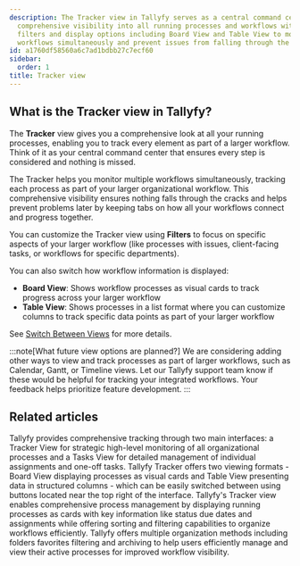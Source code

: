 ```yaml
---
description: The Tracker view in Tallyfy serves as a central command center that provides
  comprehensive visibility into all running processes and workflows with customizable
  filters and display options including Board View and Table View to monitor multiple
  workflows simultaneously and prevent issues from falling through the cracks.
id: a1760df58560a6c7ad1bdbb27c7ecf60
sidebar:
  order: 1
title: Tracker view
---
```


## What is the Tracker view in Tallyfy?

The **Tracker** view gives you a comprehensive look at all your running processes, enabling you to track every element as part of a larger workflow. Think of it as your central command center that ensures every step is considered and nothing is missed.

The Tracker helps you monitor multiple workflows simultaneously, tracking each process as part of your larger organizational workflow. This comprehensive visibility ensures nothing falls through the cracks and helps prevent problems later by keeping tabs on how all your workflows connect and progress together.

You can customize the Tracker view using **Filters** to focus on specific aspects of your larger workflow (like processes with issues, client-facing tasks, or workflows for specific departments).

You can also switch how workflow information is displayed:

*   **Board View**: Shows workflow processes as visual cards to track progress across your larger workflow
*   **Table View**: Shows processes in a list format where you can customize columns to track specific data points as part of your larger workflow

See [Switch Between Views](/products/pro/tracking-and-tasks/tracker-view/how-to-switch-between-board-and-table-formats-in-tallyfy-tracker/) for more details.

:::note[What future view options are planned?]
We are considering adding other ways to view and track processes as part of larger workflows, such as Calendar, Gantt, or Timeline views. Let our Tallyfy support team know if these would be helpful for tracking your integrated workflows. Your feedback helps prioritize feature development.
:::


<PageTree />


## Related articles
<CardGrid>
<LinkTitleCard header="<b>Pro > Tracking</b>" href="/products/pro/tracking-and-tasks/" > Tallyfy provides comprehensive tracking through two main interfaces: a Tracker View for strategic high-level monitoring of all organizational processes and a Tasks View for detailed management of individual assignments and one-off tasks. </LinkTitleCard>
<LinkTitleCard header="<b>Tracker View > Switch between views</b>" href="/products/pro/tracking-and-tasks/tracker-view/how-to-switch-between-board-and-table-formats-in-tallyfy-tracker/" > Tallyfy Tracker offers two viewing formats - Board View displaying processes as visual cards and Table View presenting data in structured columns - which can be easily switched between using buttons located near the top right of the interface. </LinkTitleCard>
<LinkTitleCard header="<b>Tracker View > Manage and track my processes</b>" href="/products/pro/tracking-and-tasks/tracker-view/how-can-i-manage-and-track-my-processes-on-tallyfy/" > Tallyfy's Tracker view enables comprehensive process management by displaying running processes as cards with key information like status due dates and assignments while offering sorting and filtering capabilities to organize workflows efficiently. </LinkTitleCard>
<LinkTitleCard header="<b>Tracker View > Organize processes</b>" href="/products/pro/tracking-and-tasks/tracker-view/organize-processes/" > Tallyfy offers multiple organization methods including folders favorites filtering and archiving to help users efficiently manage and view their active processes for improved workflow visibility. </LinkTitleCard>
</CardGrid>